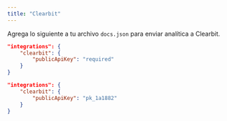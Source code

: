 ```yaml
---
title: "Clearbit"
---
```


Agrega lo siguiente a tu archivo `docs.json` para enviar analítica a Clearbit.

<CodeGroup>

```json Opciones de analítica en docs.json
"integrations": {
    "clearbit": {
        "publicApiKey": "required"
    }
}
```

```json Ejemplo
"integrations": {
    "clearbit": {
        "publicApiKey": "pk_1a1882"
    }
}
```

</CodeGroup>